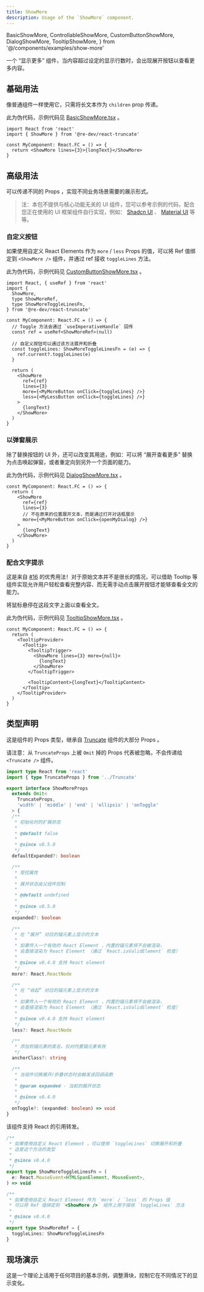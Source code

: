 ```yaml
---
title: ShowMore
description: Usage of the `ShowMore` component.
---
```


  BasicShowMore,
  ControllableShowMore,
  CustomButtonShowMore,
  DialogShowMore,
  TooltipShowMore,
} from '@/components/examples/show-more'

一个 “显示更多” 组件，当内容超过设定的显示行数时，会出现展开按钮以查看更多内容。

## 基础用法

像普通组件一样使用它，只需将长文本作为 `children` prop 传递。

<BasicShowMore client:only="react" lang="zh" />

<CodeCollapser client:only="react" lang='zh'>

此为伪代码，示例代码见 [BasicShowMore.tsx](https://github.com/remanufacturing/react-truncate/blob/main/docs/src/components/examples/show-more/BasicShowMore.tsx) 。

```tsx
import React from 'react'
import { ShowMore } from '@re-dev/react-truncate'

const MyComponent: React.FC = () => {
  return <ShowMore lines={3}>{longText}</ShowMore>
}
```

</CodeCollapser>

## 高级用法

可以传递不同的 Props ，实现不同业务场景需要的展示形式。

> 注：本包不提供与核心功能无关的 UI 组件，您可以参考示例的代码，配合您正在使用的 UI 框架组件自行实现，例如： [Shadcn UI](https://github.com/shadcn-ui/ui) 、 [Material UI](https://github.com/mui/material-ui) 等等。

### 自定义按钮

如果使用自定义 React Elements 作为 `more` / `less` Props 的值，可以将 Ref 值绑定到 `<ShowMore />` 组件，并通过 ref 接收 `toggleLines` 方法。

<CustomButtonShowMore client:only="react" lang="zh" />

<CodeCollapser client:only="react" lang='zh'>

此为伪代码，示例代码见 [CustomButtonShowMore.tsx](https://github.com/remanufacturing/react-truncate/blob/main/docs/src/components/examples/show-more/CustomButtonShowMore.tsx) 。

```tsx
import React, { useRef } from 'react'
import {
  ShowMore,
  type ShowMoreRef,
  type ShowMoreToggleLinesFn,
} from '@re-dev/react-truncate'

const MyComponent: React.FC = () => {
  // Toggle 方法会通过 `useImperativeHandle` 回传
  const ref = useRef<ShowMoreRef>(null)

  // 自定义按钮可以通过该方法展开和折叠
  const toggleLines: ShowMoreToggleLinesFn = (e) => {
    ref.current?.toggleLines(e)
  }

  return (
    <ShowMore
      ref={ref}
      lines={3}
      more={<MyMoreButton onClick={toggleLines} />}
      less={<MyLessButton onClick={toggleLines} />}
    >
      {longText}
    </ShowMore>
  )
}
```

</CodeCollapser>

### 以弹窗展示

除了替换按钮的 UI 外，还可以改变其用途，例如：可以将 “展开查看更多” 替换为点击唤起弹窗，或者重定向到另外一个页面的能力。

<DialogShowMore client:only="react" lang="zh" />

<CodeCollapser client:only="react" lang='zh'>

此为伪代码，示例代码见 [DialogShowMore.tsx](https://github.com/remanufacturing/react-truncate/blob/main/docs/src/components/examples/show-more/DialogShowMore.tsx) 。

```tsx
const MyComponent: React.FC = () => {
  return (
    <ShowMore
      ref={ref}
      lines={3}
      // 不在原来的位置展开文本，而是通过打开对话框展示
      more={<MyMoreButton onClick={openMyDialog} />}
    >
      {longText}
    </ShowMore>
  )
}
```

</CodeCollapser>

### 配合文字提示

这是来自 [#16](https://github.com/remanufacturing/react-truncate/discussions/16) 的优秀用法！对于原始文本并不是很长的情况，可以借助 Tooltip 等组件实现允许用户轻松查看完整内容、而无需手动点击展开按钮才能够查看全文的能力。

将鼠标悬停在这段文字上面以查看全文。

<TooltipShowMore client:only="react" lang="zh" />

<CodeCollapser client:only="react" lang='zh'>

此为伪代码，示例代码见 [TooltipShowMore.tsx](https://github.com/remanufacturing/react-truncate/blob/main/docs/src/components/examples/show-more/TooltipShowMore.tsx) 。

```tsx
const MyComponent: React.FC = () => {
  return (
    <TooltipProvider>
      <Tooltip>
        <TooltipTrigger>
          <ShowMore lines={3} more={null}>
            {longText}
          </ShowMore>
        </TooltipTrigger>

        <TooltipContent>{longText}</TooltipContent>
      </Tooltip>
    </TooltipProvider>
  )
}
```

</CodeCollapser>

## 类型声明

这是组件的 Props 类型，继承自 [Truncate](/zh/reference/truncate/) 组件的大部分 Props 。

请注意：从 `TruncateProps` 上被 `Omit` 掉的 Props 代表被忽略，不会传递给 `<Truncate />` 组件。

```ts
import type React from 'react'
import { type TruncateProps } from '../Truncate'

export interface ShowMoreProps
  extends Omit<
    TruncateProps,
    'width' | 'middle' | 'end' | 'ellipsis' | 'onToggle'
  > {
  /**
   * 初始化时的扩展状态
   *
   * @default false
   *
   * @since v0.5.0
   */
  defaultExpanded?: boolean

  /**
   * 受控属性
   *
   * 展开状态由父组件控制
   *
   * @default undefined
   *
   * @since v0.5.0
   */
  expanded?: boolean

  /**
   * 在 “展开” 对应的锚元素上显示的文本
   *
   * 如果传入一个有效的 React Element ，内置的锚元素将不会被渲染，
   * 会直接渲染为 React Element （通过 `React.isValidElement` 检查）
   *
   * @since v0.4.0 支持 React element
   */
  more?: React.ReactNode

  /**
   * 在 “收起” 对应的锚元素上显示的文本
   *
   * 如果传入一个有效的 React Element ，内置的锚元素将不会被渲染，
   * 会直接渲染为 React Element （通过 `React.isValidElement` 检查）
   *
   * @since v0.4.0 支持 React element
   */
  less?: React.ReactNode

  /**
   * 添加到锚元素的类名，仅对内置锚元素有效
   */
  anchorClass?: string

  /**
   * 当组件切换展开/折叠状态时会触发该回调函数
   *
   * @param expanded - 当前的展开状态
   *
   * @since v0.4.0
   */
  onToggle?: (expanded: boolean) => void
}
```

该组件支持 React 的引用转发。

```ts
/**
 * 如果使用自定义 React Element ，可以使用 `toggleLines` 切换展开和折叠
 * 这是这个方法的类型
 *
 * @since v0.4.0
 */
export type ShowMoreToggleLinesFn = (
  e: React.MouseEvent<HTMLSpanElement, MouseEvent>,
) => void

/**
 * 如果使用自定义 React Element 作为 `more` / `less` 的 Props 值
 * 可以将 Ref 值绑定到 `<ShowMore />` 组件上用于接收 `toggleLines` 方法
 *
 * @since v0.4.0
 */
export type ShowMoreRef = {
  toggleLines: ShowMoreToggleLinesFn
}
```

## 现场演示

这是一个理论上适用于任何项目的基本示例，调整滑块，控制它在不同情况下的显示变化。

<ControllableShowMore client:only="react" lang="zh" />
